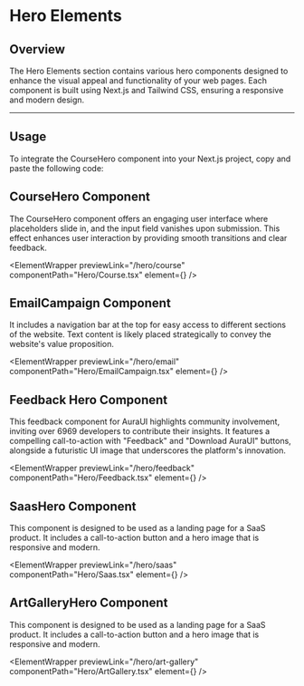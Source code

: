 
# Hero Elements

## Overview

The Hero Elements section contains various hero components designed to enhance the visual appeal and functionality of your web pages. Each component is built using Next.js and Tailwind CSS, ensuring a responsive and modern design.

---

## Usage

To integrate the CourseHero component into your Next.js project, copy and paste the following code:

## CourseHero Component

The CourseHero component offers an engaging user interface where placeholders slide in, and the input field vanishes upon submission. This effect enhances user interaction by providing smooth transitions and clear feedback.

<ElementWrapper
  previewLink="/hero/course"
  componentPath="Hero/Course.tsx"
  element={<CourseHero />}
/>

## EmailCampaign Component

It includes a navigation bar at the top for easy access to different sections of the website. Text content is likely placed strategically to convey the website's value proposition.

<ElementWrapper
  previewLink="/hero/email"
  componentPath="Hero/EmailCampaign.tsx"
  element={<EmailCampaign />}
/>

## Feedback Hero Component

This feedback component for AuraUI highlights community involvement, inviting over 6969 developers to contribute their insights. It features a compelling call-to-action with "Feedback" and "Download AuraUI" buttons, alongside a futuristic UI image that underscores the platform's innovation.

<ElementWrapper
  previewLink="/hero/feedback"
  componentPath="Hero/Feedback.tsx"
  element={<Feedback />}
/>

## SaasHero Component

This component is designed to be used as a landing page for a SaaS product. It includes a call-to-action button and a hero image that is responsive and modern.

<ElementWrapper
  previewLink="/hero/saas"
  componentPath="Hero/Saas.tsx"
  element={<SaasHero />}
/>

## ArtGalleryHero Component

This component is designed to be used as a landing page for a SaaS product. It includes a call-to-action button and a hero image that is responsive and modern.

<ElementWrapper
  previewLink="/hero/art-gallery"
  componentPath="Hero/ArtGallery.tsx"
  element={<ArtGalleryHero />}
/>
